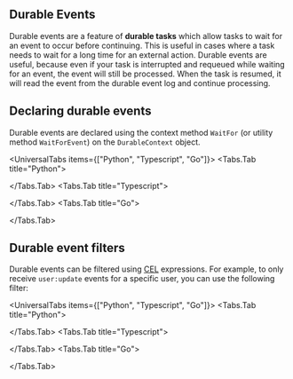 
## Durable Events

Durable events are a feature of **durable tasks** which allow tasks to wait for an event to occur before continuing. This is useful in cases where a task needs to wait for a long time for an external action. Durable events are useful, because even if your task is interrupted and requeued while waiting for an event, the event will still be processed. When the task is resumed, it will read the event from the durable event log and continue processing.

## Declaring durable events

Durable events are declared using the context method `WaitFor` (or utility method `WaitForEvent`) on the `DurableContext` object.

<UniversalTabs items={["Python", "Typescript", "Go"]}>
  <Tabs.Tab title="Python">

<Snippet src={snippets.python.durable_event.worker.durable_event} />

</Tabs.Tab>
<Tabs.Tab title="Typescript">

<Snippet src={snippets.typescript.durable_event.workflow.durable_event} />

</Tabs.Tab>
<Tabs.Tab title="Go">

<Snippet src={snippets.go.durable.event.main.durable_event} />

</Tabs.Tab>
</UniversalTabs>

## Durable event filters

Durable events can be filtered using [CEL](https://github.com/google/cel-spec) expressions. For example, to only receive `user:update` events for a specific user, you can use the following filter:

<UniversalTabs items={["Python", "Typescript", "Go"]}>
  <Tabs.Tab title="Python">

<Snippet src={snippets.python.durable_event.worker.durable_event_with_filter} />

</Tabs.Tab>
<Tabs.Tab title="Typescript">

<Snippet
  src={snippets.typescript.durable_event.workflow.durable_event_with_filter}
/>

</Tabs.Tab>
<Tabs.Tab title="Go">

<Snippet src={snippets.go.durable.event.main.durable_event_with_filter} />

</Tabs.Tab>
</UniversalTabs>

